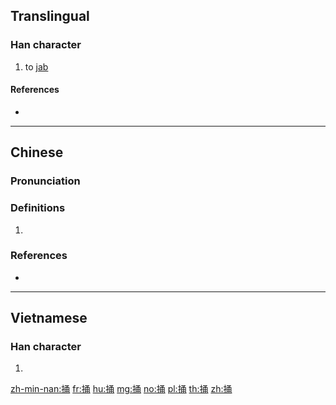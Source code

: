 ==Translingual==

===Han character===
{{Han char|rn=64|rad=手|as=07|sn=10|four=57027|canj=QNIB|ids=⿰扌甬}}

# to [[jab]]

====References====
* {{Han ref|kx=0433.060|dkj=12130|dj=0782.180|hdz=31888.040|uh=6345|ud=25413|bh=D1B6|bd=53686}}

----

==Chinese==
{{zh-forms}}

===Pronunciation===
{{zh-pron
|m=tǒng,sǒng
|c=tung2
|h=pfs=
|md=
|mn=thóng
|w=
|mc=y
|oc=y
|cat=
}}

===Definitions===
{{zh-hanzi}}

# {{rfdef|lang=zh}}

===References===
* {{R:twedu|B01290}}

----

==Vietnamese==

===Han character===
{{vi-readings|rs=手07|hanviet=thòng}}

# {{defn|lang=vi|sort=手07}}

[[zh-min-nan:捅]]
[[fr:捅]]
[[hu:捅]]
[[mg:捅]]
[[no:捅]]
[[pl:捅]]
[[th:捅]]
[[zh:捅]]